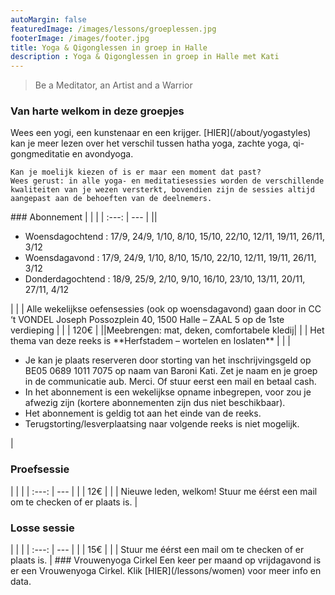 ```yaml
---
autoMargin: false
featuredImage: /images/lessons/groeplessen.jpg
footerImage: /images/footer.jpg
title: Yoga & Qigonglessen in groep in Halle
description : Yoga & Qigonglessen in groep in Halle met Kati
---
```

<Section autoMargin={false}>
  <ContentWithBackground src="/images/lessons/groeplessen.jpg"  height="50vh">
    <SectionFooter light>
      <blockquote>
        <p>Be a Meditator, an Artist and a Warrior</p>
      </blockquote>          
    </SectionFooter>
  </ContentWithBackground>

  <Content fullwidth autoMargin>
      <h3>Van harte welkom in deze groepjes</h3>
     <Schedule
      columns={[
        {
          header: "Woensdag",
          sessions: [
            {
              title: "Hatha Yoga - Be a warrior of light",
              time: "09:00-10:15",
            },
            {
              title: "Zachte Yoga – Be an artist each moment",
              time: "10:30-11:45",
            },
            {
              title: "Hatha Yoga – Be a peaceful warrior",
              time: "18:00-19:15",
            },
            {
              title: "Avondyoga – The art of letting go & refreshing",
              time: "19:30-20:45",
            },
          ],
        },
        {
          header: "Donderdag",
          sessions: [
            {
              title: "Hatha Yoga – Be a warrior of love",
              time: "09:00-10:15",
            },
            {
              title: "Qi-gong & Meditatie – See clearly",
              time: "10:30-11:45",
            },
          ],
        },
      ]}
    />
  </Content>
  <Content fullwidth autoMargin>
    Wees een yogi, een kunstenaar en een krijger. [HIER](/about/yogastyles) kan je meer lezen over het verschil tussen hatha yoga, zachte yoga, qi-gongmeditatie en avondyoga.

    Kan je moelijk kiezen of is er maar een moment dat past?  
    Wees gerust: in alle yoga- en meditatiesessies worden de verschillende kwaliteiten van je wezen versterkt, bovendien zijn de sessies altijd aangepast aan de behoeften van de deelnemers.
  </Content>

  <Content fullwidth autoMargin>
     ### Abonnement
     |  | |
    | :---: | --- |
    |<CalendarIcon/>| <ul> <li> Woensdagochtend : 17/9, 24/9, 1/10, 8/10, 15/10, 22/10, 12/11, 19/11, 26/11, 3/12</li> <li> Woensdagavond : 17/9, 24/9, 1/10, 8/10, 15/10, 22/10, 12/11, 19/11, 26/11, 3/12</li> <li> Donderdagochtend : 18/9, 25/9, 2/10, 9/10, 16/10, 23/10, 13/11, 20/11, 27/11, 4/12</li> </ul> |
    | <LocationIcon/> | Alle wekelijkse oefensessies (ook op woensdagavond) gaan door in CC ‘t VONDEL Joseph Possozplein 40, 1500 Halle – ZAAL 5 op de 1ste verdieping  | 
    | <MoneyIcon/> | 120€ | 
    |<ToolIcon/>|Meebrengen: mat, deken, comfortabele kledij|
    | <ThemeIcon/> | Het thema van deze reeks is **Herfstadem – wortelen en loslaten** | 
    | <BellIcon/> | <ul><li>Je kan je plaats reserveren door storting van het inschrijvingsgeld op BE05 0689 1011 7075 op naam van Baroni Kati. Zet je naam en je groep in de communicatie aub. Merci. Of stuur eerst een mail en betaal cash. </li><li>In het abonnement is een wekelijkse opname inbegrepen, voor zou je afwezig zijn (kortere abonnementen zijn dus niet beschikbaar).</li> <li>Het abonnement is geldig tot aan het einde van de reeks. </li> <li>Terugstorting/lesverplaatsing naar volgende reeks is niet mogelijk.</li> </ul> | 

  </Content>  

   <Content fullwidth autoMargin>
     <h3>Proefsessie</h3>
     |  | |
    | :---: | --- |
    | <MoneyIcon/> | 12€ | 
    | <BellIcon/> | Nieuwe leden, welkom! Stuur me éérst een mail om te checken of er plaats is. | 

  </Content>  

  <Content fullwidth autoMargin>
     <h3>Losse sessie</h3>
     |  | |
    | :---: | --- |
    | <MoneyIcon/> | 15€ | 
    | <BellIcon/> | Stuur me éérst een mail om te checken of er plaats is. | 

  </Content>  

  <Content fullwidth autoMargin>
    ### Vrouwenyoga Cirkel
    Een keer per maand op vrijdagavond is er een Vrouwenyoga Cirkel.  
  Klik [HIER](/lessons/women) voor meer info en data.
  </Content>  
   
</Section>
